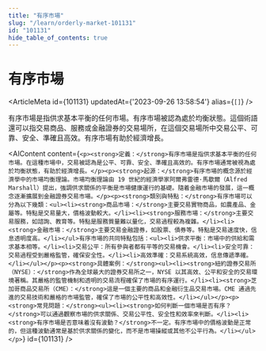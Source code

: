 ```yaml
---
title: "有序市場"
slug: "/learn/orderly-market-101131"
id: "101131"
hide_table_of_contents: true
---
```



# 有序市場

<ArticleMeta id={101131} updatedAt={'2023-09-26 13:58:54'} alias={`[]`} />
<div className='border-solid border-b border-t-0 my-4 border-[var(--ifm-color-gray-300)]' />

有序市場是指供求基本平衡的任何市場。有序市場被認為處於均衡狀態。這個術語還可以指交易商品、服務或金融證券的交易場所，在這個交易場所中交易公平、可靠、安全、準確且高效。有序市場有助於經濟增長。

<AIContent content={`<p><strong>定義：</strong>有序市場是指供求基本平衡的任何市場。在這種市場中，交易被認為是公平、可靠、安全、準確且高效的。有序市場通常被視為處於均衡狀態，有助於經濟增長。</p><p><strong>起源：</strong>有序市場的概念源於經濟學中的市場均衡理論。市場均衡理論由 19 世紀的經濟學家阿爾弗雷德·馬歇爾（Alfred Marshall）提出，強調供求關係的平衡是市場健康運行的基礎。隨着金融市場的發展，這一概念逐漸擴展到金融證券交易市場。</p><p><strong>類別與特點：</strong>有序市場可以分為以下幾類：<ul><li><strong>商品市場：</strong>主要交易實物商品，如農產品、金屬等。特點是交易量大，價格波動較大。</li><li><strong>服務市場：</strong>主要交易服務，如諮詢、教育等。特點是服務質量難以量化，交易過程較為複雜。</li><li><strong>金融市場：</strong>主要交易金融證券，如股票、債券等。特點是交易速度快，信息透明度高。</li></ul>有序市場的共同特點包括：<ul><li>供求平衡：市場中的供給和需求基本相等。</li><li>交易公平：所有參與者都有平等的交易機會。</li><li>安全可靠：交易過程受到嚴格監管，確保安全性。</li><li>高效準確：交易系統高效，信息傳遞準確。</li></ul></p><p><strong>具體案例：</strong><ul><li><strong>紐約證券交易所（NYSE）：</strong>作為全球最大的證券交易所之一，NYSE 以其高效、公平和安全的交易環境著稱。其嚴格的監管機制和透明的交易流程確保了市場的有序運行。</li><li><strong>芝加哥商品交易所（CME）：</strong>這是一個主要的商品和金融衍生品交易市場。CME 通過先進的交易技術和嚴格的市場監管，確保了市場的公平性和高效性。</li></ul></p><p><strong>常見問題：</strong><ul><li><strong>如何判斷一個市場是否有序？</strong>可以通過觀察市場的供求關係、交易公平性、安全性和效率來判斷。</li><li><strong>有序市場是否意味着沒有波動？</strong>不一定。有序市場中的價格波動是正常的，但這種波動通常是基於供求關係的變化，而不是市場操縱或其他不公平行為。</li></ul></p>`} id={101131} />
